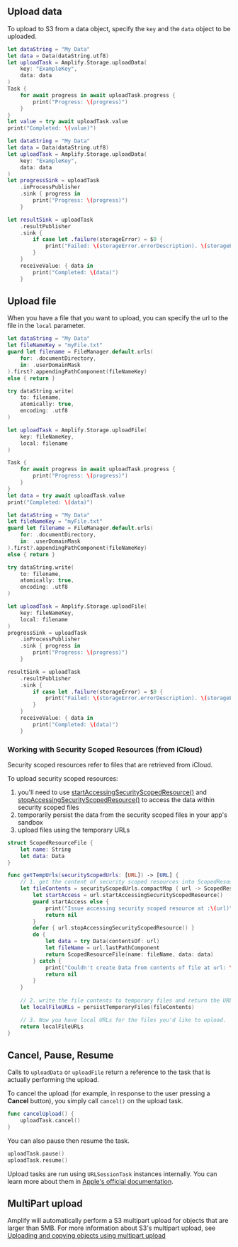 ## Upload data

To upload to S3 from a data object, specify the `key` and the `data` object to be uploaded.

<BlockSwitcher>

<Block name="Async/Await">

```swift
let dataString = "My Data"
let data = Data(dataString.utf8)
let uploadTask = Amplify.Storage.uploadData(
    key: "ExampleKey",
    data: data
)
Task {
    for await progress in await uploadTask.progress {
        print("Progress: \(progress)")
    }
}
let value = try await uploadTask.value
print("Completed: \(value)")
```

</Block>

<Block name="Combine">

```swift
let dataString = "My Data"
let data = Data(dataString.utf8)
let uploadTask = Amplify.Storage.uploadData(
    key: "ExampleKey",
    data: data
)
let progressSink = uploadTask
    .inProcessPublisher
    .sink { progress in
        print("Progress: \(progress)")
    }

let resultSink = uploadTask
    .resultPublisher
    .sink {
        if case let .failure(storageError) = $0 {
            print("Failed: \(storageError.errorDescription). \(storageError.recoverySuggestion)")
        }
    }
    receiveValue: { data in
        print("Completed: \(data)")
    }
```

</Block>

</BlockSwitcher>

## Upload file

When you have a file that you want to upload, you can specify the url to the file in the `local` parameter.

<BlockSwitcher>

<Block name="Async/Await">

```swift
let dataString = "My Data"
let fileNameKey = "myFile.txt"
guard let filename = FileManager.default.urls(
    for: .documentDirectory,
    in: .userDomainMask
).first?.appendingPathComponent(fileNameKey)
else { return }

try dataString.write(
    to: filename,
    atomically: true,
    encoding: .utf8
)

let uploadTask = Amplify.Storage.uploadFile(
    key: fileNameKey,
    local: filename
)

Task {
    for await progress in await uploadTask.progress {
        print("Progress: \(progress)")
    }
}
let data = try await uploadTask.value
print("Completed: \(data)")

```

</Block>

<Block name="Combine">

```swift
let dataString = "My Data"
let fileNameKey = "myFile.txt"
guard let filename = FileManager.default.urls(
    for: .documentDirectory,
    in: .userDomainMask
).first?.appendingPathComponent(fileNameKey)
else { return }

try dataString.write(
    to: filename,
    atomically: true,
    encoding: .utf8
)

let uploadTask = Amplify.Storage.uploadFile(
    key: fileNameKey,
    local: filename
)
progressSink = uploadTask
    .inProcessPublisher
    .sink { progress in
        print("Progress: \(progress)")
    }

resultSink = uploadTask
    .resultPublisher
    .sink {
        if case let .failure(storageError) = $0 {
            print("Failed: \(storageError.errorDescription). \(storageError.recoverySuggestion)")
        }
    }
    receiveValue: { data in
        print("Completed: \(data)")
    }
```

</Block>

</BlockSwitcher>

### Working with Security Scoped Resources (from iCloud)
Security scoped resources refer to files that are retrieved from iCloud. 

To upload security scoped resources:
1. you'll need to use [startAccessingSecurityScopedResource()](https://developer.apple.com/documentation/foundation/url/1779698-startaccessingsecurityscopedreso) and [stopAccessingSecurityScopedResource()](https://developer.apple.com/documentation/foundation/url/1780153-stopaccessingsecurityscopedresou) to access the data within security scoped files
2. temporarily persist the data from the security scoped files in your app's sandbox 
3. upload files using the temporary URLs

```swift
struct ScopedResourceFile {
    let name: String
    let data: Data
}

func getTempUrls(securityScopedUrls: [URL]) -> [URL] {
    // 1. get the content of security scoped resources into ScopedResourceFile struct
    let fileContents = securityScopedUrls.compactMap { url -> ScopedResourceFile? in
        let startAccess = url.startAccessingSecurityScopedResource()
        guard startAccess else {
            print("Issue accessing security scoped resource at :\(url)")
            return nil
        }
        defer { url.stopAccessingSecurityScopedResource() }
        do {
            let data = try Data(contentsOf: url)
            let fileName = url.lastPathComponent
            return ScopedResourceFile(name: fileName, data: data)
        } catch {
            print("Couldn't create Data from contents of file at url: \(url)")
            return nil
        }
    }
    
    // 2. write the file contents to temporary files and return the URLs of the temp files
    let localFileURLs = persistTemporaryFiles(fileContents)

    // 3. Now you have local URLs for the files you'd like to upload.
    return localFileURLs
}
```


## Cancel, Pause, Resume

Calls to `uploadData` or `uploadFile` return a reference to the task that is actually performing the upload.

To cancel the upload (for example, in response to the user pressing a **Cancel** button), you simply call `cancel()` on the upload task.

```swift
func cancelUpload() {
    uploadTask.cancel()
}
```

You can also pause then resume the task.

```swift
uploadTask.pause()
uploadTask.resume()
```


<Callout>

Upload tasks are run using `URLSessionTask` instances internally. You can learn more about them in [Apple's official documentation](https://developer.apple.com/documentation/foundation/urlsessiontask).

</Callout>

## MultiPart upload

Amplify will automatically perform a S3 multipart upload for objects that are larger than 5MB. For more information about S3's multipart upload, see [Uploading and copying objects using multipart upload](https://docs.aws.amazon.com/AmazonS3/latest/userguide/mpuoverview.html)
